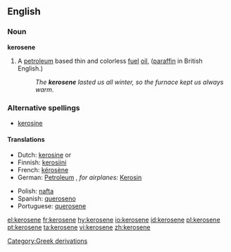 ==English==

===Noun===
{{wikipedia}}
'''kerosene'''

# {{US}} A [[petroleum]] based thin and colorless [[fuel]] [[oil]],  ([[paraffin]] in British English.)
#: ''The '''kerosene''' lasted us all winter, so the furnace kept us always warm''.

===Alternative spellings===
*[[kerosine]]

====Translations====
{{rfc-level|Translations at L4+ not in L3 POS section}}
{{top}}
*Dutch: [[kerosine#Dutch|kerosine]] {{m}} or {{f}}
*Finnish: [[kerosiini]]
*French: [[kérosène]] {{m}}
*German: [[Petroleum]] {{n}}, ''for airplanes:'' [[Kerosin]] {{n}}
{{mid}}
*Polish: [[nafta]] {{f}}
*Spanish: [[queroseno]] {{m}}
*Portuguese: [[querosene]]  {{n}}
{{bottom}}

[[Category:Greek derivations]]

[[el:kerosene]]
[[fr:kerosene]]
[[hy:kerosene]]
[[io:kerosene]]
[[id:kerosene]]
[[pl:kerosene]]
[[pt:kerosene]]
[[ta:kerosene]]
[[vi:kerosene]]
[[zh:kerosene]]